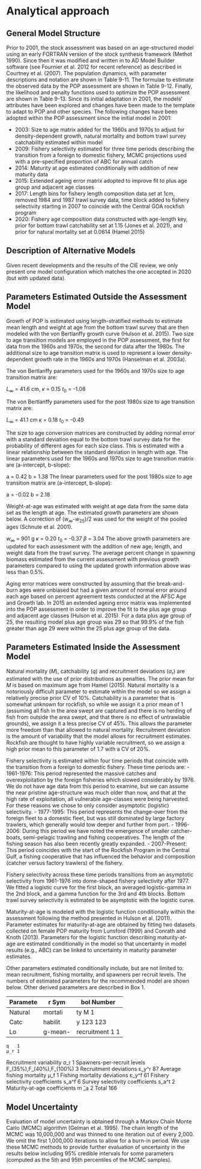 # Analytical approach

## General Model Structure
Prior to 2001, the stock assessment was based on an age-structured model using an early FORTRAN version of the stock synthesis framework (Methot 1990). Since then it was modified and written in to AD Model Builder software (see Fournier et al. 2012 for recent reference) as described in Courtney et al. (2007). The population dynamics, with parameter descriptions and notation are shown in Table 9-11. The formulae to estimate the observed data by the POP assessment are shown in Table 9-12. Finally, the likelihood and penalty functions used to optimize the POP assessment are shown in Table 9-13.
Since its initial adaptation in 2001, the models’ attributes have been explored and changes have been made to the template to adapt to POP and other species. The following changes have been adopted within the POP assessment since the initial model in 2001:

-	2003: Size to age matrix added for the 1960s and 1970s to adjust for density-dependent growth, natural mortality and bottom trawl survey catchability estimated within model
- 2009: Fishery selectivity estimated for three time periods describing the transition from a foreign to domestic fishery, MCMC projections used with a pre-specified proportion of ABC for annual catch
- 2014: Maturity at age estimated conditionally with addition of new maturity data
- 2015: Extended ageing error matrix adopted to improve fit to plus age group and adjacent age classes
- 2017: Length bins for fishery length composition data set at 1cm, removed 1984 and 1987 trawl survey data, time block added to fishery selectivity starting in 2007 to coincide with the Central GOA rockfish program
- 2020: Fishery age composition data constructed with age-length key, prior for bottom trawl catchability set at 1.15 (Jones et al. 2021), and prior for natural mortality set at 0.0614 (Hamel 2015)

## Description of Alternative Models

Given recent developments and the results of the CIE review, we only present one model configuration which matches the one accepted in 2020 (but with updated data).

## Parameters Estimated Outside the Assessment Model

Growth of POP is estimated using length-stratified methods to estimate mean length and weight at age from the bottom trawl survey that are then modeled with the von Bertlanffy growth curve (Hulson et al. 2015). Two size to age transition models are employed in the POP assessment, the first for data from the 1960s and 1970s, the second for data after the 1980s. The additional size to age transition matrix is used to represent a lower density-dependent growth rate in the 1960s and 1970s (Hanselman et al. 2003a). 

The von Bertlanffy parameters used for the 1960s and 1970s size to age transition matrix are:

$L_\infty$ = 41.6 cm, $\kappa$ = 0.15	$t_0$ = -1.08

The von Bertlanffy parameters used for the post 1980s size to age transition matrix are:

$L_\infty$ = 41.1 cm	$\kappa$ = 0.18	$t_0$ = -0.49

The size to age conversion matrices are constructed by adding normal error with a standard deviation equal to the bottom trawl survey data for the probability of different ages for each size class. This is estimated with a linear relationship between the standard deviation in length with age. The linear parameters used for the 1960s and 1970s size to age transition matrix are (a-intercept, b-slope):

a = 0.42	b = 1.38
The linear parameters used for the post 1980s size to age transition matrix are (a-intercept, b-slope):

a = -0.02	b = 2.18

Weight-at-age was estimated with weight at age data from the same data set as the length at age. The estimated growth parameters are shown below. A correction of ($w_\infty$-$w_{25}$)/2 was used for the weight of the pooled ages (Schnute et al. 2001).

$w_\infty$ = 901 g	$\kappa$ = 0.20	$t_0$ = -0.37	$\beta$ = 3.04
The above growth parameters are updated for each assessment with the addition of new age, length, and weight data from the trawl survey. The average percent change in spawning biomass estimated from the current assessment with previous growth parameters compared to using the updated growth information above was less than 0.5%.

Aging error matrices were constructed by assuming that the break-and-burn ages were unbiased but had a given amount of normal error around each age based on percent agreement tests conducted at the AFSC Age and Growth lab. In 2015 an extended ageing error matrix was implemented into the POP assessment in order to improve the fit to the plus age group and adjacent age classes (Hulson et al. 2015). For a data plus age group of 25, the resulting model plus age group was 29 so that 99.9% of the fish greater than age 29 were within the 25 plus age group of the data.

## Parameters Estimated Inside the Assessment Model

Natural mortality ($M$), catchability ($q$) and recruitment deviations ($\sigma_r$) are estimated with the use of prior distributions as penalties. The prior mean for $M$ is based on maximum age from Hamel (2015). Natural mortality is a notoriously difficult parameter to estimate within the model so we assign a relatively precise prior CV of 10%. Catchability is a parameter that is somewhat unknown for rockfish, so while we assign it a prior mean of 1 (assuming all fish in the area swept are captured and there is no herding of fish from outside the area swept, and that there is no effect of untrawlable grounds), we assign it a less precise CV of 45%. This allows the parameter more freedom than that allowed to natural mortality. Recruitment deviation is the amount of variability that the model allows for recruitment estimates. Rockfish are thought to have highly variable recruitment, so we assign a high prior mean to this parameter of 1.7 with a CV of 20%. 

Fishery selectivity is estimated within four time periods that coincide with the transition from a foreign to domestic fishery. These time periods are:
- 1961-1976: This period represented the massive catches and overexploitation by the foreign fisheries which slowed considerably by 1976. We do not have age data from this period to examine, but we can assume the near pristine age-structure was much older than now, and that at the high rate of exploitation, all vulnerable age-classes were being harvested. For these reasons we chose to only consider asymptotic (logistic) selectivity.
- 1977-1995: This period represents the change-over from the foreign fleet to a domestic fleet, but was still dominated by large factory trawlers, which generally would tow deeper and further from port.
-	1996-2006: During this period we have noted the emergence of smaller catcher-boats, semi-pelagic trawling and fishing cooperatives. The length of the fishing season has also been recently greatly expanded. 
-	2007-Present: This period coincides with the start of the Rockfish Program in the Central Gulf, a fishing cooperative that has influenced the behavior and composition (catcher versus factory trawlers) of the fishery.

Fishery selectivity across these time periods transitions from an asymptotic selectivity from 1961-1976 into dome-shaped fishery selectivity after 1977. We fitted a logistic curve for the first block, an averaged logistic-gamma in the 2nd block, and a gamma function for the 3rd  and 4th blocks. Bottom trawl survey selectivity is estimated to be asymptotic with the logistic curve.

Maturity-at-age is modeled with the logistic function conditionally within the assessment following the method presented in Hulson et al. (2011). Parameter estimates for maturity-at-age are obtained by fitting two datasets collected on female POP maturity from Lunsford (1999) and Conrath and Knoth (2013). Parameters for the logistic function describing maturity-at-age are estimated conditionally in the model so that uncertainty in model results (e.g., ABC) can be linked to uncertainty in maturity parameter estimates. 

Other parameters estimated conditionally include, but are not limited to: mean recruitment, fishing mortality, and spawners per recruit levels. The numbers of estimated parameters for the recommended model are shown below. Other derived parameters are described in Box 1. 

Parameter   Symbol     Number    
------- ------ ---------- 
Natural mortality M        1         
    Catchability 123        123        
      Log-mean-recruitment 1            1         
      
 
	q	1
	μ_r	1
Recruitment variability	σ_r	1
Spawners-per-recruit levels	F_(35%),F_(40%),F_(100%)  	3
Recruitment deviations	ε_y^r	87
Average fishing mortality	μ_f	1
Fishing mortality deviations	ε_y^f	61
Fishery selectivity coefficients	s_a^f	6
Survey selectivity coefficients	s_a^t	2
Maturity-at-age coefficients	m ̂_a	2
Total	 	166


## Model Uncertainty
Evaluation of model uncertainty is obtained through a Markov Chain Monte Carlo (MCMC) algorithm (Gelman et al. 1995). The chain length of the MCMC was 10,000,000 and was thinned to one iteration out of every 2,000. We omit the first 1,000,000 iterations to allow for a burn-in period. We use these MCMC methods to provide further evaluation of uncertainty in the results below including 95% credible intervals for some parameters (computed as the 5th and 95th percentiles of the MCMC samples).

